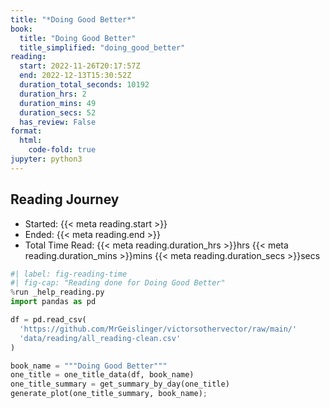 ```yaml
---
title: "*Doing Good Better*"
book:
  title: "Doing Good Better"
  title_simplified: "doing_good_better"
reading:
  start: 2022-11-26T20:17:57Z
  end: 2022-12-13T15:30:52Z
  duration_total_seconds: 10192
  duration_hrs: 2
  duration_mins: 49
  duration_secs: 52
  has_review: False
format:
  html:
    code-fold: true
jupyter: python3
---
```


## Reading Journey

* Started: {{< meta reading.start >}}
* Ended: {{< meta reading.end >}}
* Total Time Read: {{< meta reading.duration_hrs >}}hrs {{< meta reading.duration_mins >}}mins {{< meta reading.duration_secs >}}secs

```python
#| label: fig-reading-time
#| fig-cap: "Reading done for Doing Good Better"
%run _help_reading.py
import pandas as pd

df = pd.read_csv(
  'https://github.com/MrGeislinger/victorsothervector/raw/main/'
  'data/reading/all_reading-clean.csv'
)

book_name = """Doing Good Better"""
one_title = one_title_data(df, book_name)
one_title_summary = get_summary_by_day(one_title)
generate_plot(one_title_summary, book_name);
```
